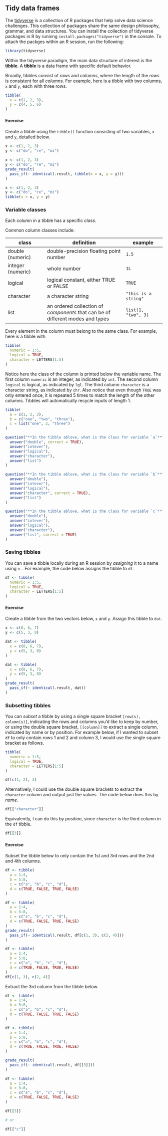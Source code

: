 ## Tidy data frames

The [tidyverse](https://tidyverse.tidyverse.org/articles/paper.html) is a collection of R packages that help solve data science challenges. This collection of packages share the same design philosophy, grammar, and data structures. You can install the collection of tidyverse packages in R by running `install.packages("tidyverse")` in the console. To attach the packges within an R session, run the following:

```r
library(tidyverse)
```

Within the tidyverse paradigm, the main data structure of interest is the **tibble**. A **tibble** is a data frame with specific default behavior. 

Broadly, tibbles consist of _rows_ and _columns_, where the length of the _rows_ is consistent for all _columns_. For example, here is a tibble with two columns, `x` and `y`, each with three rows.

```r
tibble(
  x = c(1, 2, 3),
  y = c(4, 5, 6)
)
```


#### Exercise

Create a tibble using the `tibble()` function consisting of two variables, `x` and `y`, detailed below.

```r
x <- c(1, 2, 3)
y <- c("do", "re", "mi")
```

```r
x <- c(1, 2, 3)
y <- c("do", "re", "mi")
grade_result(
  pass_if(~ identical(.result, tibble(x = x, y = y)))
)
```

```r
x <- c(1, 2, 3)
y <- c("do", "re", "mi")
tibble(x = x, y = y)
```


### Variable classes

Each column in a tibble has a specific _class_. 

Common column classes include:

class | definition | example
------|------------|------
double (numeric) | double-precision floating point number | `1.5`
integer (numeric) | whole number | `1L`
logical | logical constant, either TRUE or FALSE  | `TRUE`
character | a character string | `"this is a string"`
list | an ordered collection of _components_ that can be of different modes and types | `list(1, "two", 3)`

Every element in the column must belong to the same class. For example, here is a tibble with

```r
tibble(
  numeric = 1:5,
  logical = TRUE,
  character = LETTERS[1:5]
)
```

Notice here the class of the column is printed below the variable name. The first column `numeric` is an integer, as indicated by `int`. The second column `logical` is logical, as indicated by `lgl`. The third column `character` is a character string, as indicated by `chr`. Also notice that even though `TRUE` was only entered once, it is repeated 5 times to match the length of the other columns. Tibbles will automatically recycle inputs of length 1.

```r
tibble(
  a = c(1, 2, 3),
  b = c("one", "two", "three"),
  c = list("one", 2, "three")
)
```

```r
question("**In the tibble ablove, what is the class for variable `a`**",
  answer("double", correct = TRUE),
  answer("intever"),
  answer("logical"),
  answer("character"),
  answer("list")
)
```

```r
question("**In the tibble ablove, what is the class for variable `b`**",
  answer("double"),
  answer("intever"),
  answer("logical"),
  answer("character", correct = TRUE),
  answer("list")
)
```

```r
question("**In the tibble ablove, what is the class for variable `c`**",
  answer("double"),
  answer("intever"),
  answer("logical"),
  answer("character"),
  answer("list", correct = TRUE)
)
```

### Saving tibbles

You can save a tibble locally during an R session by _assigning_ it to a name using `<-`. For example, the code below assigns the tibble to `df`.


```r
df <- tibble(
  numeric = 1:5,
  logical = TRUE,
  character = LETTERS[1:5]
)
```

#### Exercise

Create a tibble from the two vectors below, `x` and `y`. Assign this tibble to `dat`.

```r
x <- c(8, 6, 7)
y <- c(5, 3, 0)

```

```r
dat <- tibble(
  x = c(8, 6, 7),
  y = c(5, 3, 0)
)
```

```r
dat <- tibble(
  x = c(8, 6, 7),
  y = c(5, 3, 0)
)
grade_result(
  pass_if(~ identical(.result, dat))
)
```


### Subsetting tibbles

You can _subset_ a tibble by using a single square bracket `[row(s), column(s)]`, indicating the rows and columns you'd like to keep by number, or using the double square bracket, `[[column]]` to extract a single column, indicated by name or by position. For example below, if I wanted to subset `df` to only contain rows 1 and 2 and column 3, I would use the single square bracket as follows.

```r
tibble(
  numeric = 1:5,
  logical = TRUE,
  character = LETTERS[1:5]
)
```

```r
df[c(1, 2), 3]
```

Alternatively, I could use the double square brackets to extract the `character` column and output just the values. The code below does this by _name_.

```r
df[["character"]]
```

Equivalently, I can do this by _position_, since `character` is the third column in the `df` tibble.

```r
df[[3]]
```

#### Exercise

Subset the tibble below to only contain the 1st and 3rd rows and the 2nd and 4th columns.

```r
df <- tibble(
  a = 1:4,
  b = 5:8,
  c = c("a", "b", "c", "d"),
  d = c(TRUE, FALSE, TRUE, FALSE)
)

```

```r
df <- tibble(
  a = 1:4,
  b = 5:8,
  c = c("a", "b", "c", "d"),
  d = c(TRUE, FALSE, TRUE, FALSE)
)
grade_result(
  pass_if(~ identical(.result, df[c(1, 3), c(2, 4)]))
)
```

```r
df <- tibble(
  a = 1:4,
  b = 5:8,
  c = c("a", "b", "c", "d"),
  d = c(TRUE, FALSE, TRUE, FALSE)
)
df[c(1, 3), c(2, 4)]
```

Extract the 3rd column from the tibble below.

```r
df <- tibble(
  a = 1:4,
  b = 5:8,
  c = c("a", "b", "c", "d"),
  d = c(TRUE, FALSE, TRUE, FALSE)
)

```

```r
df <- tibble(
  a = 1:4,
  b = 5:8,
  c = c("a", "b", "c", "d"),
  d = c(TRUE, FALSE, TRUE, FALSE)
)

grade_result(
  pass_if(~ identical(.result, df[[3]]))
)
```

```r
df <- tibble(
  a = 1:4,
  b = 5:8,
  c = c("a", "b", "c", "d"),
  d = c(TRUE, FALSE, TRUE, FALSE)
)

df[[3]]

# or

df[["c"]]
```






